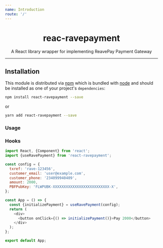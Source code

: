 ```yaml
---
name: Introduction
route: '/'
---
```


<div align="center">
  <h1>reac-ravepayment</h1>

<p>A React library wrapper for implementing ReavePay Payment Gateway</p>

</div>

<hr />

## Installation

This module is distributed via [npm](https://www.npmjs.com/) which is bundled with
[node](https://nodejs.org) and should be installed as one of your project's `dependencies`:

```bash
npm install react-ravepayment --save
```

or

```bash
yarn add react-ravepayment --save
```

### Usage

### Hooks

```js
import React, {Component} from 'react';
import {useRavePayment} from 'react-ravepayment';

const config = {
  txref: 'rave-123456',
  customer_email: 'user@example.com',
  customer_phone: '234099940409',
  amount: 2000,
  PBFPubKey: 'FLWPUBK-XXXXXXXXXXXXXXXXXXXXXXXXXX-X',
};

const App = () => {
  const {initializePayment} = useRavePayment(config);
  return (
    <div>
      <button onClick={() => initializePayment()}>Pay 2000</button>
    </div>
  );
};

export default App;
```
